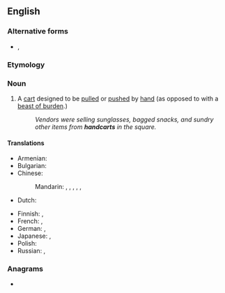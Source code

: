 {{also|hand-cart|hand cart}}
==English==

===Alternative forms===
* {{l|en|hand-cart}}, {{l|en|hand cart}}

===Etymology===
{{compound|en|hand|cart}}

===Noun===
{{en-noun}}

# A [[cart]] designed to be [[pull]]ed or [[push]]ed by [[hand]] (as opposed to with a [[beast of burden]].)
#: ''Vendors were selling sunglasses, bagged snacks, and sundry other items from '''handcarts''' in the square.''

====Translations====
{{trans-top|a cart designed to be pulled or pushed by hand}}
* Armenian: {{t+|hy|ձեռնասայլ}}
* Bulgarian: {{t|bg|ръчна количка|f}}
* Chinese:
*: Mandarin: {{t+|cmn|手車|sc=Hani}}, {{t+|cmn|手车|tr=shǒuchē|sc=Hani}}, {{t+|cmn|手推車|sc=Hani}}, {{t+|cmn|手推车|tr=shǒutuīchē|sc=Hani}}, {{t+|cmn|手拉車|sc=Hani}}, {{t+|cmn|手拉车|tr=shǒulāchē|sc=Hani}}
* Dutch: {{t+|nl|handkar|f}}
{{trans-mid}}
* Finnish: {{t+|fi|käsikärry}}, {{t|fi|käsikärryt|p}}
* French: {{t+|fr|charrette à bras|f}}, {{t+|fr|voiture à bras|f}}
* German: {{t+|de|Handwagen|m}}, {{t+|de|Handkarren|m}}
* Japanese: {{t|ja|手車|tr=てぐるま, teguruma|sc=Jpan}}, {{t|ja|ハンドカート|tr=handokāto|sc=Jpan}}
* Polish: {{t+|pl|taczka|f}}
* Russian: {{t|ru|[[ручной|ручна́я]] [[теле́жка]]}}, {{t+|ru|теле́жка|f}}
{{trans-bottom}}

===Anagrams===
* {{anagrams|en|a=aacdhnrt|dracanth}}

{{c|en|Transport}}